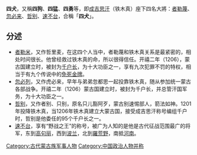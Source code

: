 '''四犬'''，又稱'''四狗'''、'''四猛'''、'''四勇'''等，即[[成吉思汗|成吉思汗]]（铁木真）座下四名大將：[[者勒蔑|者勒蔑]]、[[忽必来|忽必来]]、[[哲别|哲别]]、[[速不台|速不台]]，合稱「'''四犬'''」。

== 分述 ==
*[[者勒米|者勒米]]，又作哲里麦，在这四个人当中，者勒蔑和铁木真关系是最紧密的，相处时间很长。他曾经救过铁木真的命，所以很得信任。开禧二年（1206），蒙古国建立时，被封为[[千户长|千户长]]，为十大功臣之一，享有九次犯罪不罚的特权，相当于有九个传说中的[[免死金牌|免死金牌]]。
*[[忽必列|忽必列]]，又作虎必来，早年与弟弟忽都思一起投靠铁木真，随从参加统一蒙古各部战争。开禧二年（1206）蒙古国建立时，被封为千户长，并总管汗国军务，为十大功臣之一。
*[[哲别|哲别]]，又作者别、只别，原名只儿豁阿歹，蒙古别速惕部人，箭法如神。1201年投降铁木真，当1206年铁木真建立大蒙古国，接受成吉思汗称号编组千户时，哲别是他委任的95个千户长之一。
*[[速不台|速不台]]，享有“野战之王”的称号，被广为人知的是他是古代征战范围最广的将军，东到[[高句丽|高句丽]]，西到[[波兰|波兰]]，北到[[羅荒野|羅荒野]]，南抵[[河南|河南]]。

{{蒙古族人物小作品}}
[[Category:古代蒙古族军事人物|Category:古代蒙古族军事人物]]
[[Category:中国政治人物并称|Category:中国政治人物并称]]